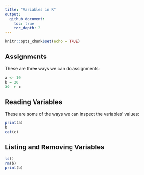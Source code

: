 ```yaml
---
title: "Variables in R"
output:   
  github_document:
    toc: true
    toc_depth: 2
---
```


```r
knitr::opts_chunk$set(echo = TRUE)
```
## Assignments

These are three ways we can do assignments:

```r
a <- 10
b = 20
30 -> c
```

## Reading Variables
These are some of the ways we can inspect the variables' values:

```r
print(a)
b
cat(c)
```

## Listing and Removing Variables

```r
ls()
rm(b)
print(b)
```





